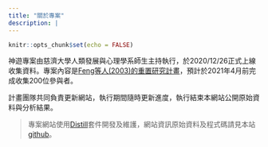 ```yaml
---
title: "關於專案"
description: |
--- 
```


```r
knitr::opts_chunk$set(echo = FALSE)
```


神遊專案由慈濟大學人類發展與心理學系師生主持執行，於2020/12/26正式上線收集資料。專案內容是[Feng等人(2003)的重置研究計畫](https://osf.io/jxv3c/)，預計於2021年4月前完成收集200位參與者。

計畫團隊共同負責更新網站，執行期間隨時更新進度，執行結束本網站公開原始資料與分析結果。

> 專案網站使用[Distill](https://rstudio.github.io/distill/)套件開發及維護，網站資訊原始資料及程式碼請見本站[github](https://github.com/SCgeeker/MW_Project)。